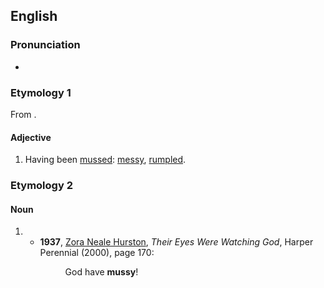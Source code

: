 ==English==

===Pronunciation===
* {{rhymes|ʌsi|lang=en}}

===Etymology 1===
From {{suffix|muss|y|lang=en}}.

====Adjective====
{{en-adj}}

# Having been [[muss]]ed: [[messy]], [[rumple]]d.

===Etymology 2===

====Noun====
{{en-noun|~|mussies}}

# {{eye dialect of|mercy|from=African American Vernacular English|lang=en}}
#* '''1937''', [[w:Zora Neale Hurston|Zora Neale Hurston]], ''Their Eyes Were Watching God'', Harper Perennial (2000), page 170:
#*: God have '''mussy'''!